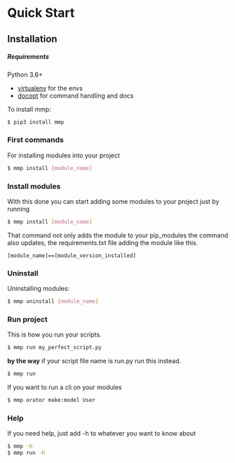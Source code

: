 
# Quick Start
<Subtitle title="Fast lane"/>

## Installation

##### Requirements

Python 3.6+

* [virtualenv](https://virtualenv.pypa.io/en/latest/) for the envs
* [docopt](http://docopt.org/) for command handling and docs

To install mmp:

```bash
$ pip3 install mmp
```

### First commands

For installing modules into your project

```bash
$ mmp install [module_name]
```

### Install modules

With this done you can start adding some modules to your project just by running

```bash
$ mmp install [module_name]
```

That command not only adds the module to your pip_modules the command also updates,
the requirements.txt file adding the module like this.

```text
[module_name]==[module_version_installed]
```

### Uninstall

Uninstalling modules:

```bash
$ mmp uninstall [module_name]
```

### Run project

This is how you run your scripts.

```bash
$ mmp run my_perfect_script.py
```

**by the way** if your script file name is run.py run this instead.

```bash
$ mmp run
```

If you want to run a cli on your modules

```bash
$ mmp orator make:model User 
```

### Help

If you need help, just add -h to whatever you want to know about

```bash
$ mmp -h
$ mmp run -h
```